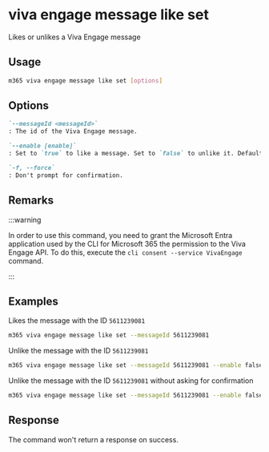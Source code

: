 
# viva engage message like set

Likes or unlikes a Viva Engage message

## Usage

```sh
m365 viva engage message like set [options]
```

## Options

```md definition-list
`--messageId <messageId>`
: The id of the Viva Engage message.

`--enable [enable]`
: Set to `true` to like a message. Set to `false` to unlike it. Default `true`.

`-f, --force`
: Don't prompt for confirmation.
```

<Global />

## Remarks

:::warning

In order to use this command, you need to grant the Microsoft Entra application used by the CLI for Microsoft 365 the permission to the Viva Engage API. To do this, execute the `cli consent --service VivaEngage` command.

:::

## Examples

Likes the message with the ID `5611239081`

```sh
m365 viva engage message like set --messageId 5611239081
```

Unlike the message with the ID `5611239081`

```sh
m365 viva engage message like set --messageId 5611239081 --enable false
```

Unlike the message with the ID `5611239081` without asking for confirmation

```sh
m365 viva engage message like set --messageId 5611239081 --enable false --force
```

## Response

The command won't return a response on success.
